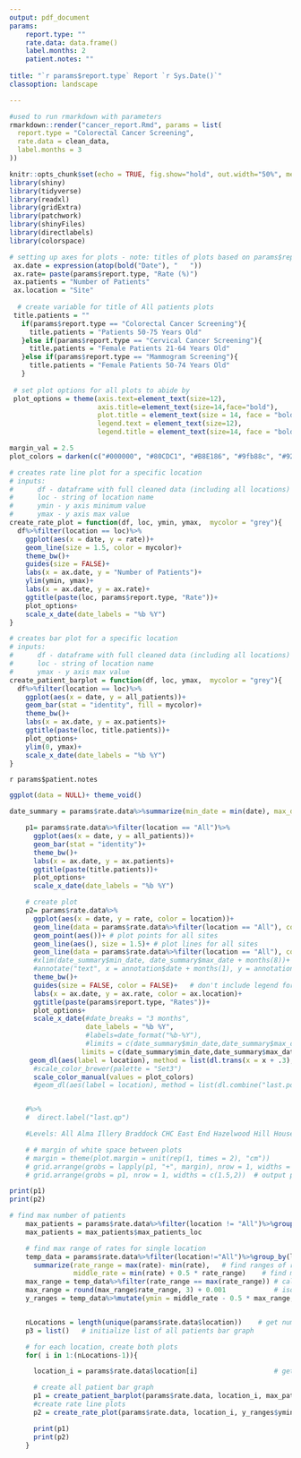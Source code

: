 ```yaml
---
output: pdf_document
params: 
    report.type: ""
    rate.data: data.frame()
    label.months: 2
    patient.notes: ""
    
title: "`r params$report.type` Report `r Sys.Date()`" 
classoption: landscape

---
```




```r
#used to run rmarkdown with parameters 
rmarkdown::render("cancer_report.Rmd", params = list(
  report.type = "Colorectal Cancer Screening",
  rate.data = clean_data,  
  label.months = 3
))
```

```r
knitr::opts_chunk$set(echo = TRUE, fig.show="hold", out.width="50%", message = FALSE, warning = FALSE)
library(shiny)
library(tidyverse)
library(readxl)
library(gridExtra)
library(patchwork)
library(shinyFiles)
library(directlabels)
library(colorspace)

# setting up axes for plots - note: titles of plots based on params$report.type
 ax.date = expression(atop(bold("Date"), "   "))
 ax.rate= paste(params$report.type, "Rate (%)")
 ax.patients = "Number of Patients"
 ax.location = "Site"
 
  # create variable for title of All patients plots
 title.patients = ""
   if(params$report.type == "Colorectal Cancer Screening"){
     title.patients = "Patients 50-75 Years Old"
   }else if(params$report.type == "Cervical Cancer Screening"){
     title.patients = "Female Patients 21-64 Years Old"
   }else if(params$report.type == "Mammogram Screening"){
     title.patients = "Female Patients 50-74 Years Old"
   }
 
 # set plot options for all plots to abide by
 plot_options = theme(axis.text=element_text(size=12),
                      axis.title=element_text(size=14,face="bold"),
                      plot.title = element_text(size = 14, face = "bold"),
                      legend.text = element_text(size=12),
                      legend.title = element_text(size=14, face = "bold"))

margin_val = 2.5
plot_colors = darken(c("#000000", "#80CDC1", "#B8E186", "#9fb88c", "#92C5DE", "#DFC27D", "#FDB863",  "#EA9999", "#7686c4", "#D5A6BD", "#A2C4C9", "#D5A6BD", "#F4A582"))

```

```r
# creates rate line plot for a specific location
# inputs:
#      df - dataframe with full cleaned data (including all locations)
#      loc - string of location name
#      ymin - y axis minimum value
#      ymax - y axis max value
create_rate_plot = function(df, loc, ymin, ymax,  mycolor = "grey"){
  df%>%filter(location == loc)%>%
    ggplot(aes(x = date, y = rate))+
    geom_line(size = 1.5, color = mycolor)+
    theme_bw()+
    guides(size = FALSE)+
    labs(x = ax.date, y = "Number of Patients")+
    ylim(ymin, ymax)+
    labs(x = ax.date, y = ax.rate)+
    ggtitle(paste(loc, params$report.type, "Rate"))+
    plot_options+
    scale_x_date(date_labels = "%b %Y")
}

# creates bar plot for a specific location
# inputs:
#      df - dataframe with full cleaned data (including all locations)
#      loc - string of location name
#      ymax - y axis max value
create_patient_barplot = function(df, loc, ymax,  mycolor = "grey"){
  df%>%filter(location == loc)%>%
    ggplot(aes(x = date, y = all_patients))+
    geom_bar(stat = "identity", fill = mycolor)+
    theme_bw()+
    labs(x = ax.date, y = ax.patients)+
    ggtitle(paste(loc, title.patients))+
    plot_options+
    ylim(0, ymax)+
    scale_x_date(date_labels = "%b %Y")
}

```


<!-- Output patient notes -->
`r params$patient.notes` 

```r
ggplot(data = NULL)+ theme_void()
```

```r
date_summary = params$rate.data%>%summarize(min_date = min(date), max_date = max(date))   # determine first and last dates plotted

    p1= params$rate.data%>%filter(location == "All")%>%
      ggplot(aes(x = date, y = all_patients))+
      geom_bar(stat = "identity")+
      theme_bw()+
      labs(x = ax.date, y = ax.patients)+
      ggtitle(paste(title.patients))+
      plot_options+
      scale_x_date(date_labels = "%b %Y")
```
```r
    # create plot
    p2= params$rate.data%>%
      ggplot(aes(x = date, y = rate, color = location))+
      geom_line(data = params$rate.data%>%filter(location == "All"), color = "grey", size = 10, alpha = 0.5)+   # plot shadow around "All" (behind other lines)
      geom_point(aes())+ # plot points for all sites
      geom_line(aes(), size = 1.5)+ # plot lines for all sites
      geom_line(data = params$rate.data%>%filter(location == "All"), color = "black", size = 1.5)+   # plot "All" on top of other lines
      #xlim(date_summary$min_date, date_summary$max_date + months(8))+   # change x axis lims?
      #annotate("text", x = annotation$date + months(1), y = annotation$rate, label = "  ", size = 10)+   # annotation for avg. rate
      theme_bw()+
      guides(size = FALSE, color = FALSE)+   # don't include legend for size of dots
      labs(x = ax.date, y = ax.rate, color = ax.location)+
      ggtitle(paste(params$report.type, "Rates"))+
      plot_options+
      scale_x_date(#date_breaks = "3 months",
                   date_labels = "%b %Y",
                   #labels=date_format("%b-%Y"),
                   #limits = c(date_summary$min_date,date_summary$max_date + weeks(6)))+ #extend xlim so labels aren't cut off
                  limits = c(date_summary$min_date,date_summary$max_date + months(params$label.months)))+ #extend xlim so labels aren't cut off
     geom_dl(aes(label = location), method = list(dl.trans(x = x + .3), "last.qp", cex = 1.2, fontface = "bold")) +
      #scale_color_brewer(palette = "Set3")
      scale_color_manual(values = plot_colors)
      #geom_dl(aes(label = location), method = list(dl.combine("last.points")), cex = 0.8)


    #%>%
    #  direct.label("last.qp")

    #Levels: All Alma Illery Braddock CHC East End Hazelwood Hill House McKeesport Steel Valley West End Wilkinsburg

    # # margin of white space between plots
    # margin = theme(plot.margin = unit(rep(1, times = 2), "cm"))
    # grid.arrange(grobs = lapply(p1, "+", margin), nrow = 1, widths = c(1.5,2))  # output plot
    # grid.arrange(grobs = p1, nrow = 1, widths = c(1.5,2))  # output plot
```

<!-- # Graphs for all sites -->
```r
print(p1)
print(p2)
```

<!-- # Graphs for individual sites -->
```r
# find max number of patients
    max_patients = params$rate.data%>%filter(location != "All")%>%group_by(location)%>%summarize(max_patients_loc = max(all_patients))%>%filter(max_patients_loc == max(max_patients_loc))
    max_patients = max_patients$max_patients_loc

    # find max range of rates for single location
    temp_data = params$rate.data%>%filter(location!="All")%>%group_by(location)%>%
      summarize(rate_range = max(rate)- min(rate),   # find ranges of rates for each location
                middle_rate = min(rate) + 0.5 * rate_range)    # find middle between max and min rate for each locaiton
    max_range = temp_data%>%filter(rate_range == max(rate_range)) # calculate max range
    max_range = round(max_range$rate_range, 3) + 0.001            # isolate max range as a number, then round and add a little to make sure all data is in range for the site with the maximum range
    y_ranges = temp_data%>%mutate(ymin = middle_rate - 0.5 * max_range, ymax = middle_rate + 0.5 * max_range)  # create new ranges for y axes


    nLocations = length(unique(params$rate.data$location))    # get number of locations in dataset
    p3 = list()   # initialize list of all patients bar graph

    # for each location, create both plots
    for( i in 1:(nLocations-1)){

      location_i = params$rate.data$location[i]                   # get name of ith location

      # create all patient bar graph
      p1 = create_patient_barplot(params$rate.data, location_i, max_patients, plot_colors[i+1])#+scale_fill_manual(values = c(plot_colors[i+1], "black"))
      #create rate line plots
      p2 = create_rate_plot(params$rate.data, location_i, y_ranges$ymin[i], y_ranges$ymax[i], plot_colors[i+1])#+scale_color_manual(values = c(plot_colors[i+1], "black"))

      print(p1)
      print(p2)
    }
```

